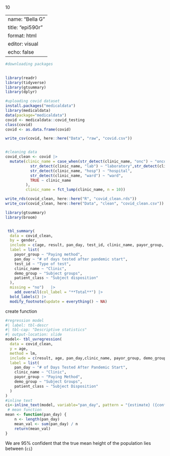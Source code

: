 10

---
name: "Bella G"
title: "epi590r"
format: html
editor: visual
echo: false 
---

```r
#downloading packages
 

library(readr)
library(tidyverse)
library(gtsummary)
library(dplyr)
```

```r
#uploading covid dataset
install.packages("medicaldata")
library(medicaldata)
data(package="medicaldata")
covid <- medicaldata::covid_testing
class(covid)
covid <- as.data.frame(covid)

write_csv(covid, here::here("Data", "raw", "covid.csv"))


#cleaning data
covid_clean <- covid |>
  mutate(clinic_name = case_when(str_detect(clinic_name, "onc") ~ "oncology",str_detect(clinic_name, "mri") ~ "MRI", str_detect(clinic_name, "onc") ~ "oncology", str_detect(clinic_name, "rad") ~ "diagnosis radiology",str_detect(clinic_name, "urg") ~ "urgent care",
           str_detect(clinic_name, "lab") ~ "laboratory",str_detect(clinic_name, "ntwk") ~ "care network",
           str_detect(clinic_name, "hosp") ~ "hospital",
           str_detect(clinic_name, "ward") ~ "ward",
           TRUE ~ clinic_name 
         ),
         clinic_name = fct_lump(clinic_name, n = 10))

write_rds(covid_clean, here::here("R", "covid_clean.rds"))
write_csv(covid_clean, here::here("Data", "clean", "covid_clean.csv"))
```

```r
library(gtsummary)
library(broom)


 tbl_summary(
  data = covid_clean,
  by = gender,
  include = c(age, result, pan_day, test_id, clinic_name, payor_group, demo_group, patient_class),
  label = list(
    payor_group ~ "Paying method",
    pan_day ~ "# of days tested after pandemic start",
    test_id ~ "Type of test",
    clinic_name ~ "Clinic",
    demo_group ~ "Subject groups", 
    patient_class ~ "Subject disposition" 
  ),
  missing = "no")   |> 
 	add_overall(col_label = "**Total**") |> 
  bold_labels() |> 
  modify_footnote(update = everything() ~ NA) 
```

create function

```r



#regression model
#| label: tbl-descr
#| tbl-cap: "Descriptive statistics"
#| output-location: slide
model<- tbl_uvregression(
  data = covid_clean,
  y = age,
  method = lm,
  include = c(result, age, pan_day,clinic_name, payor_group, demo_group, patient_class),
  label = list(
    pan_day ~ "# of Days Tested After Pandemic Start",
    clinic_name ~ "Clinic",
    payor_group ~ "Paying Method",
    demo_group ~ "Subject Groups",
    patient_class ~ "Subject Disposition"
  ) 
)
#inline text
ci<-inline_text(model, variable="pan_day", pattern = "{estimate} ({conf.low}, {conf.high})")
 # mean function
mean <- function(pan_day) {
	n <- length(pan_day)
	mean_val <- sum(pan_day) / n
	return(mean_val)
}
```

We are 95% confident that the true mean height of the population lies between (`ci`)
